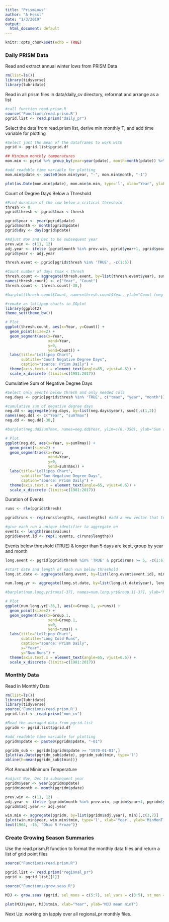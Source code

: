 ```yaml
---
title: "PrismLows"
author: "A Hessl"
date: "1/3/2019"
output:
  html_document: default
---
```


```r
knitr::opts_chunk$set(echo = TRUE)
```

### Daily PRISM Data

Read and extract annual winter lows from PRISM Data
```r
rm(list=ls())
library(tidyverse)
library(lubridate)
```

Read in all prism files in data/daily_cv directory, reformat and arrange as a list
```r
#call function read.prism.R
source('Functions/read.prism.R')
pgrid.list <- read.prism("daily_pr")
```

Select the data from read.prism list, derive min monthly T, and add time variable for plotting

```r
#Select just the mean of the dataframes to work with
pgrid <- pgrid.list$pgrid.df

## Minimum monthly temperatures
mon.min <- pgrid %>% group_by(year=year(pdate), month=month(pdate)) %>% summarize(m.min=min(tmin))

#add readable time variable for plotting
mon.min$pdate <- paste0(mon.min$year, "-", mon.min$month, "-1")
```

```r
plot(as.Date(mon.min$pdate), mon.min$m.min, type='l', xlab="Year", ylab="MinMonT(C)", main="Min Monthly T")
```

Count of Degree Days Below a Threshold
```r
#Find duration of the low below a critical threshold
thresh <- 0
pgrid$thresh <- pgrid$tmax < thresh

pgrid$year <- year(pgrid$pdate)
pgrid$month <- month(pgrid$pdate)
pgrid$day <- day(pgrid$pdate)

#Adjust Nov and Dec to be subsequent year
prev.win <- c(11, 12)
adj.year <- ifelse (pgrid$month %in% prev.win, pgrid$year+1, pgrid$year)
pgrid$year <- adj.year

thresh.event <- pgrid[pgrid$thresh %in% 'TRUE', -c(1:5)] 

#Count number of days tmax < thresh
thresh.count <- aggregate(thresh.event, by=list(thresh.event$year), sum)[,1:2]
names(thresh.count) <- c("Year", "Count")
thresh.count <- thresh.count[-38,]

#barplot(thresh.count$Count, names=thresh.count$Year, ylab="Count (neg degree days)", xlab="Year")

```

```r
#remake as lollipop charts in GGplot
library(ggplot2)
theme_set(theme_bw())

# Plot
ggplot(thresh.count, aes(x=Year, y=Count)) + 
  geom_point(size=2) + 
  geom_segment(aes(x=Year, 
                   xend=Year, 
                   y=0, 
                   yend=Count)) + 
  labs(title="Lollipop Chart", 
       subtitle="Count Negative Degree Days", 
       caption="source: Prism Daily") + 
  theme(axis.text.x = element_text(angle=65, vjust=0.6)) +
  scale_x_discrete (limits=c(1981:2017))
```

Cumulative Sum of Negative Degree Days
```r
#Select only events below thresh and only needed cols
neg.days <- pgrid[pgrid$thresh %in% 'TRUE', c("tmax", "year", "month")] 

#cumulative sum of negative degree days
neg.dd <- aggregate(neg.days, by=list(neg.days$year), sum)[,c(1,2)]
names(neg.dd) <- c("Year", "sumTmax")
neg.dd <- neg.dd[-38,]

#barplot(neg.dd$sumTmax, names=neg.dd$Year, ylim=c(0,-350), ylab="Sum (neg degree days)", xlab="Year")
```

```r
# Plot
ggplot(neg.dd, aes(x=Year, y=sumTmax)) + 
  geom_point(size=2) + 
  geom_segment(aes(x=Year, 
                   xend=Year, 
                   y=0, 
                   yend=sumTmax)) + 
  labs(title="Lollipop Chart", 
       subtitle="Sum Negative Degree Days", 
       caption="source: Prism Daily") + 
  theme(axis.text.x = element_text(angle=65, vjust=0.6)) +
  scale_x_discrete (limits=c(1981:2017))
```

Duration of Events
```r
runs <- rle(pgrid$thresh)

pgrid$runs <- rep(runs$lengths, runs$lengths) #add a new vector that tells the lengths and positions of the runs

#give each run a unique identifier to aggregate on
events <- length(runs$values)
pgrid$event.id <- rep(1:events, c(runs$lengths))
```


Events below threshold (TRUE) & longer than 5 days are kept, group by year and month
```r
long.event <- pgrid[pgrid$thresh %in% 'TRUE' & pgrid$runs >= 5, -c(1:6)] 

#start date and length of each run below threshold
long.st.date <- aggregate(long.event, by=list(long.event$event.id), min)

num.long.yr <- aggregate(long.st.date, by=list(long.st.date$year), length)[, c(1, 6)]

#barplot(num.long.yr$runs[-37], names=num.long.yr$Group.1[-37], ylab="No. Long Freeze (>5 days)", xlab="Year")

```

```r
# Plot
ggplot(num.long.yr[-36,], aes(x=Group.1, y=runs)) + 
  geom_point(size=2) + 
  geom_segment(aes(x=Group.1, 
                   xend=Group.1, 
                   y=0, 
                   yend=runs)) + 
  labs(title="Lollipop Chart", 
       subtitle="Long Cold Runs", 
       caption="source: Prism Daily",
       x="Year",
       y="Num Runs") + 
  theme(axis.text.x = element_text(angle=65, vjust=0.6)) +
  scale_x_discrete (limits=c(1981:2017))
```

### Monthly Data
Read in Monthly Data
```r

rm(list=ls())
library(lubridate)
library(tidyverse)
source('Functions/read.prism.R')
pgrid.list <- read.prism("mon_cv")

#Read the averaged data from pgrid.list
pgridm <- pgrid.list$pgrid.df

#add readable time variable for plotting
pgridm$pdate <- paste0(pgridm$pdate, "-01")

pgridm_sub <- pgridm[pgridm$pdate >= "1970-01-01",]
{plot(as.Date(pgridm_sub$pdate), pgridm_sub$tmin, type='l')
abline(h=mean(pgridm_sub$tmin))}

```

Plot Annual Minimum Temperature
```r
#adjust Nov, Dec to subsequent year
pgridm$year <- year(pgridm$pdate)
pgridm$month <- month(pgridm$pdate)

prev.win <- c(11, 12)
adj.year <- ifelse (pgridm$month %in% prev.win, pgridm$year+1, pgridm$year)
pgridm$adj.year <- adj.year

win.min <- aggregate(pgridm, by=list(pgridm$adj.year), min)[,c(3,7)]
{plot(win.min$year, win.min$tmin, type='l', xlab='Year', ylab='MinMonT', main="Annual Low T")
text(1964, -16, "Ohio R Froze")}
```

### Create Growing Season Summaries
Use the read.prism.R function to format the monthly data files and return a list of grid point files

```r

source("Functions/read.prism.R")

pgrid.list <- read.prism("regional_pr")
pgrid <- pgrid.list[[1]]

source("Functions/grow.seas.R")

MJJ <- grow.seas (pgrid, sel_mons = c(5:7), sel_vars = c(3:5), st_mon = 11, sum_f = "mean")

plot(MJJ$year, MJJ$tmin, xlab="Year", ylab="MJJ mean minT")
```

Next Up: working on lapply over all regional_pr monthly files.